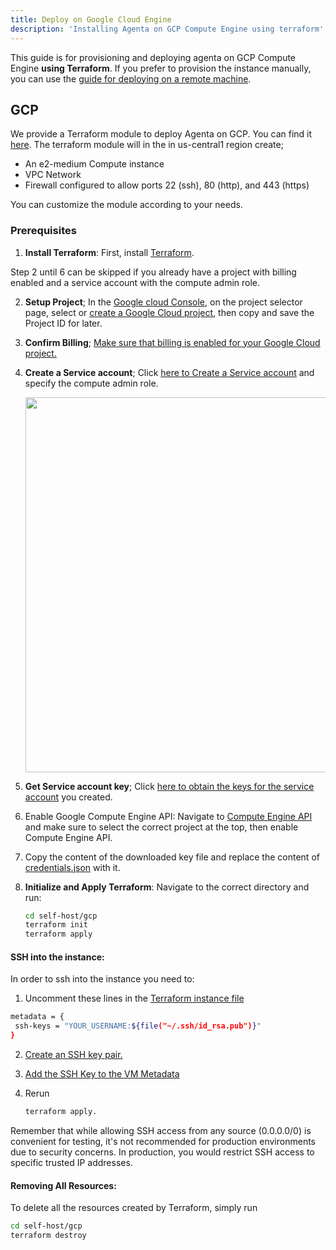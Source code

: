 ```yaml
---
title: Deploy on Google Cloud Engine
description: 'Installing Agenta on GCP Compute Engine using terraform'
---
```


<Tip> This guide is for provisioning and deploying agenta on GCP Compute Engine **using Terraform**. If you prefer to provision the instance manually, you can use the [guide for deploying on a remote machine](/self-host/host-remotely/). </Tip>
## GCP 
We provide a Terraform module to deploy Agenta on GCP. You can find it [here](https://github.com/Agenta-AI/agenta/tree/main/self-host/gcp).
The terraform module will in the in us-central1 region create;
   - An e2-medium Compute instance
   - VPC Network
   - Firewall configured to allow ports 22 (ssh), 80 (http), and 443 (https)
   
You can customize the module according to your needs.

### Prerequisites

1. **Install Terraform**: First, install [Terraform](https://developer.hashicorp.com/terraform/tutorials/aws-get-started/install-cli).

<Tip> Step 2 until 6 can be skipped if you already have a project with billing enabled and a service account with the compute admin role. </Tip>

2. **Setup Project**; In the [Google cloud Console](https://console.cloud.google.com), on the project selector page, select or [create a Google Cloud project](https://cloud.google.com/resource-manager/docs/creating-managing-projects), then copy and save the Project ID for later.
3. **Confirm Billing**; [Make sure that billing is enabled for your Google Cloud project.](https://cloud.google.com/billing/docs/how-to/verify-billing-enabled#console)
4. **Create a Service account**; Click [here to Create a Service account](https://cloud.google.com/iam/docs/service-accounts-create) and specify the compute admin role.

   <img height="600" src="/images/agenta_service_account.png" />

5. **Get Service account key**; Click [here to obtain the keys for the service account](https://console.cloud.google.com/iam-admin/serviceaccounts?walkthrough_id=iam--create-service-account-keys&start_index=1#step_index=1) you created.
6. Enable Google Compute Engine API: Navigate to [Compute Engine API](https://console.cloud.google.com/apis/library/compute.googleapis.com) and make sure to select the correct project at the top, then enable Compute Engine API.

7. Copy the content of the downloaded key file and replace the content of [credentials.json](https://github.com/Agenta-AI/agenta/blob/main/self-host/gcp/credentials.json) with it.
8. **Initialize and Apply Terraform**: Navigate to the correct directory and run:
   ```bash
   cd self-host/gcp
   terraform init
   terraform apply

#### SSH into the instance:
In order to ssh into the instance you need to:

1. Uncomment these lines in the [Terraform instance file](https://github.com/Agenta-AI/agenta/blob/main/self-host/gcp/agenta_instance.tf)
```bash
metadata = {
 ssh-keys = "YOUR_USERNAME:${file("~/.ssh/id_rsa.pub")}"
}
```

2. [Create an SSH key pair.](https://cloud.google.com/compute/docs/connect/create-ssh-keys)

3. [Add the SSH Key to the VM Metadata](https://cloud.google.com/compute/docs/connect/add-ssh-keys)

4. Rerun 
   ```bash
   terraform apply.
   ```

Remember that while allowing SSH access from any source (0.0.0.0/0) is convenient for testing, it's not recommended for production environments due to security concerns. In production, you would restrict SSH access to specific trusted IP addresses.

#### Removing All Resources:
To delete all the resources created by Terraform, simply run

```bash
cd self-host/gcp
terraform destroy
```